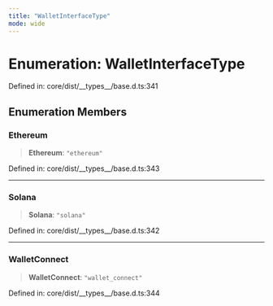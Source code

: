 ```yaml
---
title: "WalletInterfaceType"
mode: wide
---
```

  
# Enumeration: WalletInterfaceType

Defined in: core/dist/\_\_types\_\_/base.d.ts:341

## Enumeration Members

### Ethereum

> **Ethereum**: `"ethereum"`

Defined in: core/dist/\_\_types\_\_/base.d.ts:343

***

### Solana

> **Solana**: `"solana"`

Defined in: core/dist/\_\_types\_\_/base.d.ts:342

***

### WalletConnect

> **WalletConnect**: `"wallet_connect"`

Defined in: core/dist/\_\_types\_\_/base.d.ts:344
